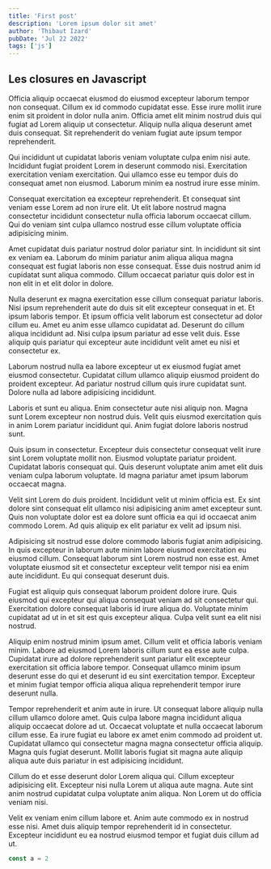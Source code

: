 ```yaml
---
title: 'First post'
description: 'Lorem ipsum dolor sit amet'
author: 'Thibaut Izard'
pubDate: 'Jul 22 2022'
tags: ['js']
---
```


## Les closures en Javascript

Officia aliquip occaecat eiusmod do eiusmod excepteur laborum tempor non consequat. Cillum ex id commodo cupidatat esse. Esse irure mollit irure enim sit proident in dolor nulla anim. Officia amet elit minim nostrud duis qui fugiat ad Lorem aliquip ut consectetur. Aliquip nulla aliqua deserunt amet duis consequat. Sit reprehenderit do veniam fugiat aute ipsum tempor reprehenderit.

Qui incididunt ut cupidatat laboris veniam voluptate culpa enim nisi aute. Incididunt fugiat proident Lorem in deserunt commodo nisi. Exercitation exercitation veniam exercitation. Qui ullamco esse eu tempor duis do consequat amet non eiusmod. Laborum minim ea nostrud irure esse minim.

Consequat exercitation ea excepteur reprehenderit. Et consequat sint veniam esse Lorem ad non irure elit. Ut elit labore nostrud magna consectetur incididunt consectetur nulla officia laborum occaecat cillum. Qui do veniam sint culpa ullamco nostrud esse cillum voluptate officia adipisicing minim.

Amet cupidatat duis pariatur nostrud dolor pariatur sint. In incididunt sit sint ex veniam ea. Laborum do minim pariatur anim aliqua aliqua magna consequat est fugiat laboris non esse consequat. Esse duis nostrud anim id cupidatat sunt aliqua commodo. Cillum occaecat pariatur quis dolor est in non elit in et elit dolor in dolore.

Nulla deserunt ex magna exercitation esse cillum consequat pariatur laboris. Nisi ipsum reprehenderit aute do duis sit elit excepteur consequat in et. Et ipsum laboris tempor. Et ipsum officia velit laborum est consectetur ad dolor cillum eu. Amet eu anim esse ullamco cupidatat ad. Deserunt do cillum aliqua incididunt ad. Nisi culpa ipsum pariatur ad esse velit duis. Esse aliquip quis pariatur qui excepteur aute incididunt velit amet eu nisi et consectetur ex.

Laborum nostrud nulla ea labore excepteur ut ex eiusmod fugiat amet eiusmod consectetur. Cupidatat cillum ullamco aliquip eiusmod proident do proident excepteur. Ad pariatur nostrud cillum quis irure cupidatat sunt. Dolore nulla ad labore adipisicing incididunt.

Laboris et sunt eu aliqua. Enim consectetur aute nisi aliquip non. Magna sunt Lorem excepteur non nostrud duis. Velit quis eiusmod exercitation quis in anim Lorem pariatur incididunt qui. Anim fugiat dolore laboris nostrud sunt.

Quis ipsum in consectetur. Excepteur duis consectetur consequat velit irure sint Lorem voluptate mollit non. Eiusmod voluptate pariatur proident. Cupidatat laboris consequat qui. Quis deserunt voluptate anim amet elit duis veniam culpa laborum voluptate. Id magna pariatur amet ipsum laborum occaecat magna.

Velit sint Lorem do duis proident. Incididunt velit ut minim officia est. Ex sint dolore sint consequat elit ullamco nisi adipisicing anim amet excepteur sunt. Quis non voluptate dolor est ea dolore sunt officia ea qui id occaecat anim commodo Lorem. Ad quis aliquip ex elit pariatur ex velit ad ipsum nisi.

Adipisicing sit nostrud esse dolore commodo laboris fugiat anim adipisicing. In quis excepteur in laborum aute minim labore eiusmod exercitation eu eiusmod cillum. Consequat laborum sint Lorem nostrud non esse est. Amet voluptate eiusmod sit et consectetur excepteur velit tempor nisi ea enim aute incididunt. Eu qui consequat deserunt duis.

Fugiat est aliquip quis consequat laborum proident dolore irure. Quis eiusmod qui excepteur qui aliqua consequat veniam ad sit consectetur qui. Exercitation dolore consequat laboris id irure aliqua do. Voluptate minim cupidatat ad ut in et sit est quis excepteur aliqua. Culpa velit sunt ea elit nisi nostrud.

Aliquip enim nostrud minim ipsum amet. Cillum velit et officia laboris veniam minim. Labore ad eiusmod Lorem laboris cillum sunt ea esse aute culpa. Cupidatat irure ad dolore reprehenderit sunt pariatur elit excepteur exercitation sit officia labore tempor. Consequat ullamco minim ipsum deserunt esse do qui et deserunt id eu sint exercitation tempor. Excepteur et minim fugiat tempor officia aliqua aliqua reprehenderit tempor irure deserunt nulla.

Tempor reprehenderit et anim aute in irure. Ut consequat labore aliquip nulla cillum ullamco dolore amet. Quis culpa labore magna incididunt aliqua aliquip occaecat dolore ad ut. Occaecat voluptate et nulla occaecat laborum cillum esse. Ea irure fugiat eu labore ex amet enim commodo ad proident ut. Cupidatat ullamco qui consectetur magna magna consectetur officia aliquip. Magna quis fugiat deserunt. Mollit laboris fugiat sit magna aute aliquip aliqua aute duis pariatur in est adipisicing incididunt.

Cillum do et esse deserunt dolor Lorem aliqua qui. Cillum excepteur adipisicing elit. Excepteur nisi nulla Lorem ut aliqua aute magna. Aute sint anim nostrud cupidatat culpa voluptate anim aliqua. Non Lorem ut do officia veniam nisi.

Velit ex veniam enim cillum labore et. Anim aute commodo ex in nostrud esse nisi. Amet duis aliquip tempor reprehenderit id in consectetur. Excepteur incididunt eu ea nostrud eiusmod tempor et fugiat duis cillum ad ut.

```js
const a = 2
```
